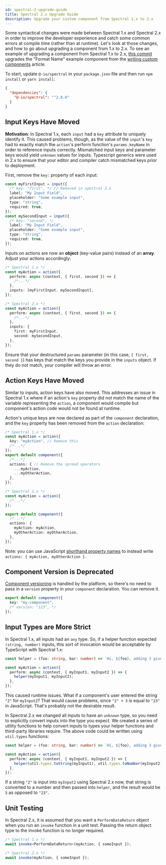 ```yaml
---
id: spectral-2-upgrade-guide
title: Spectral 2.x Upgrade Guide
description: Upgrade your custom component from Spectral 1.x to 2.x
---
```


Some syntactical changes were made between Spectral 1.x and Spectral 2.x in order to improve the developer experience and catch some common errors at compile time (rather than at runtime).
Let's look at those changes, and how to go about upgrading a component from 1.x to 2.x.
To see an example of upgrading a component from Spectral 1.x to 2.x, [this commit](https://github.com/-io/examples/commit/411598bac4163c8a25b492a9275590b3fd7855a9) upgrades the "Format Name" example component from the [writing custom components](custom-components/writing-custom-components.mdx) article.

To start, update `@-io/spectral` in your `package.json` file and then run `npm install` or `yarn install`:

```json
{
  "dependencies": {
    "@-io/spectral": "^2.0.0"
  }
}
```

## Input Keys Have Moved

**Motivation**: In Spectral 1.x, each `input` had a `key` attribute to uniquely identify it.
This caused problems, though, as the value of the `input`'s `key` had to exactly match the `action`'s perform function's `params.keyName` in order to reference inputs correctly.
Mismatched input keys and parameter keys would yield `unknown` values for inputs.
Typescript generics were used in 2.x to ensure that your editor and compiler catch mismatched keys prior to deployment.

First, remove the `key:` property of each input:

```typescript {2,9}
const myFirstInput = input({
  /* key: "first", */ // Removed in spectral 2.x
  label: "My Input Field",
  placeholder: "Some example input",
  type: "string",
  required: true,
});
const mySecondInput = input({
  /* key: "second", */
  label: "My Input Field",
  placeholder: "Some example input",
  type: "string",
  required: true,
});
```

Inputs on actions are now an **object** (key-value pairs) instead of an **array**.
Adjust your actions accordingly:

```typescript {6,14-17}
/* Spectral 1.x */
const myAction = action({
  perform: async (context, { first, second }) => {
    /*...*/
  },
  inputs: [myFirstInput, mySecondInput],
});

/* Spectral 2.x */
const myAction = action({
  perform: async (context, { first, second }) => {
    /*...*/
  },
  inputs: {
    first: myFirstInput,
    second: mySecondInput,
  },
});
```

Ensure that your destructured `params` parameter (in this case, `{ first, second }`) has keys that match the keys you provide in the `inputs` object.
If they do not match, your compiler will throw an error.

## Action Keys Have Moved

Similar to inputs, action keys have also moved.
This addresses an issue in Spectral 1.x where if an action's `key` property did not match the name of the variable representing the `action`, a component would compile but component's action code would not be found at runtime.

Action's unique keys are now declared as part of the `component` declaration, and the `key` property has been removed from the `action` declaration:

```typescript {3,8-11,21-24}
/* Spectral 1.x */
const myAction = action({
  key: "myAction", // Remove this
  /*...*/
});
export default component({
  /*...*/
  actions: { // Remove the spread operators
    ...myAction,
    ...myOtherAction,
  },
});

/* Spectral 2.x */
const myAction = action({
  /*...*/
});

export default component({
  /*...*/
  actions: {
    myAction: myAction,
    myOtherAction: myOtherAction,
  },
});
```

Note: you can use JavaScript [shorthand property names](https://developer.mozilla.org/en-US/docs/Web/JavaScript/Reference/Operators/Object_initializer) to instead write `actions: { myAction, myOtherAction }`.

## Component Version is Deprecated

[Component versioning](components.mdx#component-versioning) is handled by the platform, so there's no need to pass in a `version` property in your `component` declaration.
You can remove it.

```typescript {3}
export default component({
  key: "my-component",
  /* version: "123", */
});
```

## Input Types are More Strict

In Spectral 1.x, all inputs had an `any` type.
So, if a helper function expected `(string, number)` inputs, this sort of invocation would be acceptable by TypeScript with Spectral 1.x:

```typescript
const helper = (foo: string, bar: number) => `Hi, ${foo}, adding 3 gives you ${bar + 3}`;

const myAction = action({
  perform: async (context, { myInput1, myInput2 }) => {
    helper(myInput1, myInput2);
  },
});
```

This caused runtime issues.
What if a component's user entered the string `"2"` for `myInput2`?
That would cause problems, since `"2" + 3` is equal to `"23"` in JavaScript.
That's probably not the desirable result.

In Spectral 2.x we changed all inputs to have an `unknown` type, so you need to explicitly convert inputs into the type you expect.
We created a series of utility functions to help convert inputs to types your helper functions and third-party libraries require.
The above code could be written using `util.types` functions:

```typescript
const helper = (foo: string, bar: number) => `Hi, ${foo}, adding 3 gives you ${bar + 3}`;

const myAction = action({
  perform: async (context, { myInput1, myInput2 }) => {
    helper(util.types.toString(myInput1), util.types.toNumber(myInput2));
  },
});
```

If a string `"2"` is input into `myInput2` using Spectral 2.x now, that string is converted to a number and then passed into `helper`, and the result would be `5` as opposed to `"23"`.

## Unit Testing

In Spectral 2.x, it is assumed that you want a `PerformDataReturn` object when you run an `invoke` function in a unit test.
Passing the return object type to the invoke function is no longer required.

```typescript
/* Spectral 1.x */
await invoke<PerformDataReturn>(myAction, { someInput });

/* Spectral 2.x */
await invoke(myAction, { someInput });
```
